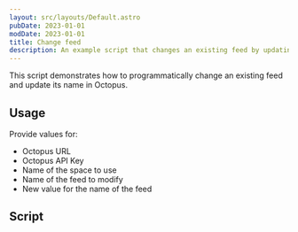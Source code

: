 ```yaml
---
layout: src/layouts/Default.astro
pubDate: 2023-01-01
modDate: 2023-01-01
title: Change feed
description: An example script that changes an existing feed by updating the feed name in Octopus using the REST API and Octopus.Client.
---
```


This script demonstrates how to programmatically change an existing feed and update its name in Octopus. 

## Usage

Provide values for:

- Octopus URL
- Octopus API Key
- Name of the space to use
- Name of the feed to modify
- New value for the name of the feed

## Script

<ChangeFeedScripts />
